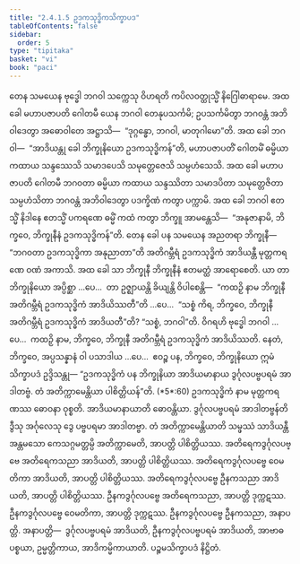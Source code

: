 ```yaml
---
title: "2.4.1.5 ဥဒကသုဒ္ဓိကသိက္ခာပဒ"
tableOfContents: false
sidebar:
  order: 5
type: "tipitaka"
basket: "vi"
book: "paci"
---
```



<DynamicBreadcrumb />

<Division number="810" book="paci" e="ch" v="2" p="343">

<Paragraph number="2599" book="paci">
တေန သမယေန ဗုဒ္ဓေါ ဘဂဝါ သက္ကေသု ဝိဟရတိ ကပိလဝတ္ထုသ္မိံ နိဂြေါဓာရာမေ. အထ ခေါ မဟာပဇာပတိ ဂေါတမီ ယေန ဘဂဝါ တေနုပသင်္ကမိ; ဥပသင်္ကမိတွာ ဘဂဝန္တံ အဘိဝါဒေတွာ အဓောဝါတေ အဋ္ဌာသိ—  “ဒုဂ္ဂန္ဓော, ဘဂဝါ, မာတုဂါမော”တိ. အထ ခေါ ဘဂဝါ—  “အာဒိယန္တု ခေါ ဘိက္ခုနိယော ဥဒကသုဒ္ဓိကန်”တိ, မဟာပဇာပတိံ ဂေါတမိံ ဓမ္မိယာ ကထာယ သန္ဒဿေသိ သမာဒပေသိ သမုတ္တေဇေသိ သမ္ပဟံသေသိ. အထ ခေါ မဟာပဇာပတိ ဂေါတမီ ဘဂဝတာ ဓမ္မိယာ ကထာယ သန္ဒဿိတာ သမာဒပိတာ သမုတ္တေဇိတာ သမ္ပဟံသိတာ ဘဂဝန္တံ အဘိဝါဒေတွာ ပဒက္ခိဏံ ကတွာ ပက္ကာမိ. အထ ခေါ ဘဂဝါ ဧတသ္မိံ နိဒါနေ ဧတသ္မိံ ပကရဏေ ဓမ္မိံ ကထံ ကတွာ ဘိက္ခူ အာမန္တေသိ—  “အနုဇာနာမိ, ဘိက္ခဝေ, ဘိက္ခုနီနံ ဥဒကသုဒ္ဓိကန်”တိ. တေန ခေါ ပန သမယေန အညတရာ ဘိက္ခုနီ—  “ဘဂဝတာ ဥဒကသုဒ္ဓိကာ အနုညာတာ”တိ အတိဂမ္ဘီရံ ဥဒကသုဒ္ဓိကံ အာဒိယန္တီ မုတ္တကရဏေ ဝဏံ အကာသိ.
</Paragraph>

<Paragraph number="2600" book="paci">
အထ ခေါ သာ ဘိက္ခုနီ ဘိက္ခုနီနံ ဧတမတ္ထံ အာရောစေတိ. ယာ တာ ဘိက္ခုနိယော အပ္ပိစ္ဆာ …ပေ…  တာ ဥဇ္ဈာယန္တိ ခိယျန္တိ ဝိပါစေန္တိ—  “ကထဉှိ နာမ ဘိက္ခုနီ အတိဂမ္ဘီရံ ဥဒကသုဒ္ဓိကံ အာဒိယိဿတီ”တိ …ပေ…  “သစ္စံ ကိရ, ဘိက္ခဝေ, ဘိက္ခုနီ အတိဂမ္ဘီရံ ဥဒကသုဒ္ဓိကံ အာဒိယတီ”တိ? “သစ္စံ, ဘဂဝါ”တိ. ဝိဂရဟိ ဗုဒ္ဓေါ ဘဂဝါ …ပေ…  ကထဉှိ နာမ, ဘိက္ခဝေ, ဘိက္ခုနီ အတိဂမ္ဘီရံ ဥဒကသုဒ္ဓိကံ အာဒိယိဿတိ. နေတံ, ဘိက္ခဝေ, အပ္ပသန္နာနံ ဝါ ပသာဒါယ …ပေ…  ဧဝဉ္စ ပန, ဘိက္ခဝေ, ဘိက္ခုနိယော ဣမံ သိက္ခာပဒံ ဥဒ္ဒိသန္တု—
</Paragraph>

</Division>
<Division number="811" book="paci" e="ch" v="2" p="344">

<Paragraph number="2601" book="paci">
<Emphasis>“ဥဒကသုဒ္ဓိကံ ပန ဘိက္ခုနိယာ အာဒိယမာနာယ ဒွင်္ဂုလပဗ္ဗပရမံ အာဒါတဗ္ဗံ. တံ အတိက္ကာမေန္တိယာ ပါစိတ္တိယန်”</Emphasis>တိ. (*5*:<Emphasis>60</Emphasis>)
</Paragraph>

</Division>
<Division number="812" book="paci" e="ch" v="2" p="344">

<Paragraph number="2602" book="paci">
<Emphasis>ဥဒကသုဒ္ဓိကံ</Emphasis> နာမ မုတ္တကရဏဿ ဓောဝနာ ဝုစ္စတိ.
</Paragraph>

<Paragraph number="2603" book="paci">
<Emphasis>အာဒိယမာနာယာ</Emphasis>တိ ဓောဝန္တိယာ.
</Paragraph>

<Paragraph number="2604" book="paci">
<Emphasis>ဒွင်္ဂုလပဗ္ဗပရမံ အာဒါတဗ္ဗန်</Emphasis>တိ ဒွီသု အင်္ဂုလေသု ဒွေ ပဗ္ဗပရမာ အာဒါတဗ္ဗာ.
</Paragraph>

<Paragraph number="2605" book="paci">
<Emphasis>တံ အတိက္ကာမေန္တိယာ</Emphasis>တိ သမ္ဖဿံ သာဒိယန္တီ အန္တမသော ကေသဂ္ဂမတ္တမ္ပိ အတိက္ကာမေတိ, အာပတ္တိ ပါစိတ္တိယဿ.
</Paragraph>

</Division>
<Division number="813" book="paci" e="ch" v="2" p="344">

<Paragraph number="2606" book="paci">
အတိရေကဒွင်္ဂုလပဗ္ဗေ အတိရေကသညာ အာဒိယတိ, အာပတ္တိ ပါစိတ္တိယဿ. အတိရေကဒွင်္ဂုလပဗ္ဗေ ဝေမတိကာ အာဒိယတိ, အာပတ္တိ ပါစိတ္တိယဿ. အတိရေကဒွင်္ဂုလပဗ္ဗေ ဦနကသညာ အာဒိယတိ, အာပတ္တိ ပါစိတ္တိယဿ.
</Paragraph>

<Paragraph number="2607" book="paci">
ဦနကဒွင်္ဂုလပဗ္ဗေ အတိရေကသညာ, အာပတ္တိ ဒုက္ကဋဿ. ဦနကဒွင်္ဂုလပဗ္ဗေ ဝေမတိကာ, အာပတ္တိ ဒုက္ကဋဿ. ဦနကဒွင်္ဂုလပဗ္ဗေ ဦနကသညာ, အနာပတ္တိ.
</Paragraph>

</Division>
<Division number="814" book="paci" e="ch" v="2" p="344">

<Paragraph number="2608" book="paci">
အနာပတ္တိ—  ဒွင်္ဂုလပဗ္ဗပရမံ အာဒိယတိ, ဦနကဒွင်္ဂုလပဗ္ဗပရမံ အာဒိယတိ, အာဗာဓပစ္စယာ, ဥမ္မတ္တိကာယ, အာဒိကမ္မိကာယာတိ.

</Paragraph>
</Division>

<Paragraph number="2609" type="center" book="paci">
ပဉ္စမသိက္ခာပဒံ နိဋ္ဌိတံ.
</Paragraph>